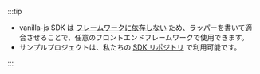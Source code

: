 :::tip

- vanilla-js SDK は [フレームワークに依存しない](https://stackoverflow.com/questions/64725017/what-does-it-mean-by-framework-agnostic) ため、ラッパーを書いて適合させることで、任意のフロントエンドフレームワークで使用できます。
- サンプルプロジェクトは、私たちの [SDK リポジトリ](https://github.com/logto-io/js/tree/master/packages/browser-sample) で利用可能です。

:::
